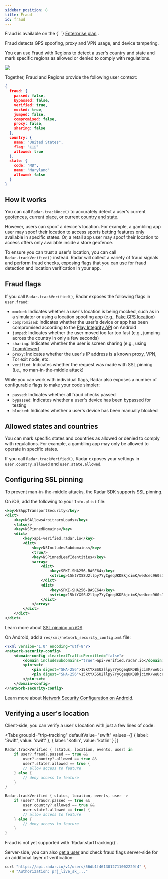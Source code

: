 ```yaml
---
sidebar_position: 8
title: Fraud
id: fraud
---
```


<Alert alertType="info">
  Fraud is available on the {` `}
  <a href="https://radar.com/pricing" target="_blank">Enterprise plan</a>
  .
</Alert>

Fraud detects GPS spoofing, proxy and VPN usage, and device tampering.

You can use Fraud with [Regions](/documentation/regions) to detect a user's country and state and mark specific regions as allowed or denied to comply with regulations.

<img src="https://images.ctfassets.net/f2vbu16fzuly/6XHQyOZGH04IYuQuyxNbBh/aefe353d1f7b62437b6d01a9c8db3dbd/fraud.svg" className="hero-image" />

Together, Fraud and Regions provide the following user context:

```json
{
  fraud: {
    passed: false,
    bypassed: false,
    verified: true,
    mocked: true,
    jumped: false,
    compromised: false,
    proxy: false,
    sharing: false
  },
  country: {
    name: "United States",
    flag: "🇺🇸"
    allowed: true
  },
  state: {
    code: "MD",
    name: "Maryland"
    allowed: false
  }
}
```

## How it works

You can call `Radar.trackOnce()` to accurately detect a user's current [geofences](/documentation/geofences), current [place](/documentation/places), or current [country and state](/documentation/regions).

However, users can spoof a device's location. For example, a gambling app user may spoof their location to access sports betting features only available in specific states. Or, a retail app user may spoof their location to access offers only available inside a store geofence.

To ensure you can trust a user's location, you can call `Radar.trackVerified()` instead. Radar will collect a variety of fraud signals and perform fraud checks, exposing flags that you can use for fraud detection and location verification in your app.

## Fraud flags

If you call `Radar.trackVerified()`, Radar exposes the following flags in `user.fraud`:
- `mocked`: Indicates whether a user's location is being mocked, such as in a simulator or using a location spoofing app (e.g., [Fake GPS location](https://play.google.com/store/apps/details?id=com.lexa.fakegps&hl=en_US&gl=US))
- `compromised`: Indicates whether the user's device or app has been compromised according to the [Play Integrity API](https://developer.android.com/google/play/integrity) on Android
- `jumped`: Indicates whether the user moved too far too fast (e.g., jumping across the country in only a few seconds)
- `sharing`: Indicates whether the user is screen sharing (e.g., using [TeamViewer](https://www.teamviewer.com/en-us/))
- `proxy`: Indicates whether the user's IP address is a known proxy, VPN, Tor exit node, etc.
- `verified`: Indicates whether the request was made with SSL pinning (i.e., no man-in-the-middle attack)

While you can work with individual flags, Radar also exposes a number of configurable flags to make your code simpler:
- `passed`: Indicates whether all fraud checks passed
- `bypassed`: Indicates whether a user's device has been bypassed for testing
- `blocked`: Indicates whether a user's device has been manually blocked

## Allowed states and countries

You can mark specific states and countries as allowed or denied to comply with regulations. For example, a gambling app may only be allowed to operate in specific states.

If you call `Radar.trackVerified()`, Radar exposes your settings in `user.country.allowed` and `user.state.allowed`.

## Configuring SSL pinning

To prevent man-in-the-middle attacks, the Radar SDK supports SSL pinning.

On iOS, add the following to your `Info.plist` file:

```xml
<key>NSAppTransportSecurity</key>
<dict>
    <key>NSAllowsArbitraryLoads</key>
    <false/>
    <key>NSPinnedDomains</key>
    <dict>
        <key>api-verified.radar.io</key>
        <dict>
            <key>NSIncludesSubdomains</key>
            <true/>
            <key>NSPinnedLeafIdentities</key>
            <array>
                <dict>
                    <key>SPKI-SHA256-BASE64</key>
                    <string>15ktYXSSU2llpy7YyCgeqUKDBkjcimK/weUcec960sI=</string>
                </dict>
                <dict>
                    <key>SPKI-SHA256-BASE64</key>
                    <string>15ktYXSSU2llpy7YyCgeqUKDBkjcimK/weUcec960sI=</string>
                </dict>
            </array>
        </dict>
    </dict>
</dict>
```

Learn more about [SSL pinning on iOS](https://developer.apple.com/news/?id=g9ejcf8y).

On Android, add a `res/xml/network_security_config.xml` file:

```xml
<?xml version="1.0" encoding="utf-8"?>
<network-security-config>
    <domain-config cleartextTrafficPermitted="false">
        <domain includeSubdomains="true">api-verified.radar.io</domain>
        <pin-set>
            <pin digest="SHA-256">15ktYXSSU2llpy7YyCgeqUKDBkjcimK/weUcec960sI=</pin>
            <pin digest="SHA-256">15ktYXSSU2llpy7YyCgeqUKDBkjcimK/weUcec960sI=</pin>
        </pin-set>
    </domain-config>
</network-security-config>
```

Learn more about [Network Security Configuration on Android](https://developer.android.com/training/articles/security-config).

## Verifying a user's location

Client-side, you can verify a user's location with just a few lines of code:

<Tabs
  groupId="trip-tracking"
  defaultValue="swift"
  values={[
    { label: 'Swift', value: 'swift' },
    { label: 'Kotlin', value: 'kotlin' }
  ]}
>
  <TabItem value="swift">

```swift
Radar.trackVerified { (status, location, events, user) in
    if user?.fraud?.passed == true &&
        user?.country?.allowed == true &&
        user?.state?.allowed == true {
        // allow access to feature
    } else {
        // deny access to feature
    }
}
```

  </TabItem>
  <TabItem value="kotlin">

```kotlin
Radar.trackVerified { status, location, events, user ->
    if (user?.fraud?.passed == true &&
        user.country?.allowed == true &&
        user.state?.allowed == true) {
        // allow access to feature
    } else {
        // deny access to feature        
    }
}
```

  </TabItem>
</Tabs>

<Alert alertType="warning">
  Fraud is not yet supported with `Radar.startTracking()`.
</Alert>

Server-side, you can also [get a user](/documentation/api#get-a-user) and check fraud flags server-side for an additional layer of verification:

```bash
curl "https://api.radar.io/v1/users/56db1f4613012711002229f4" \
  -H "Authorization: prj_live_sk_..."
```